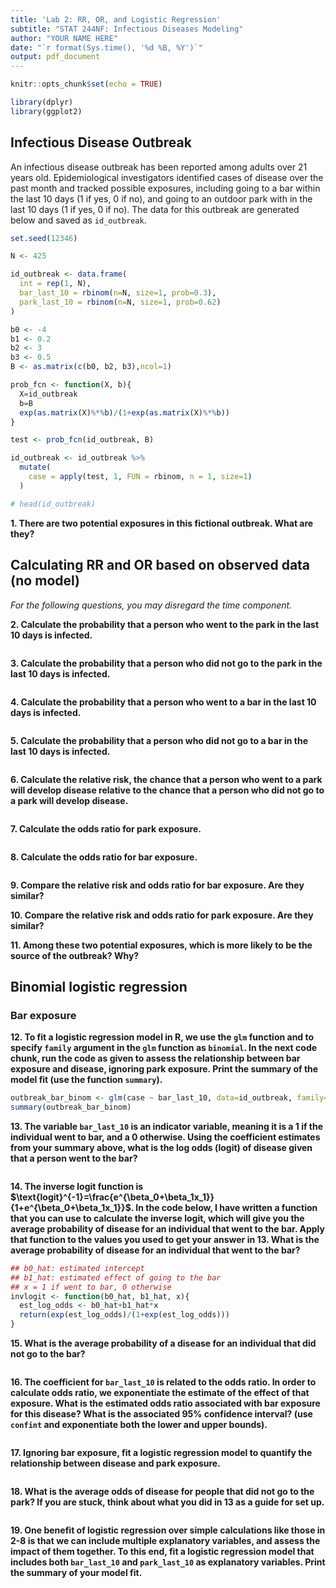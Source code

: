 ---
title: 'Lab 2: RR, OR, and Logistic Regression'
subtitle: "STAT 244NF: Infectious Diseases Modeling"
author: "YOUR NAME HERE"
date: "`r format(Sys.time(), '%d %B, %Y')`"
output: pdf_document
---

```{r setup, include=FALSE}
knitr::opts_chunk$set(echo = TRUE)

library(dplyr)
library(ggplot2)
```

## Infectious Disease Outbreak

An infectious disease outbreak has been reported among adults over 21 years old. Epidemiological investigators identified cases of disease over the past month and tracked possible exposures, including going to a bar within the last 10 days (1 if yes, 0 if no), and going to an outdoor park with in the last 10 days (1 if yes, 0 if no). The data for this outbreak are generated below and saved as `id_outbreak`. 

```{r echo=FALSE}
set.seed(12346)

N <- 425

id_outbreak <- data.frame(
  int = rep(1, N),
  bar_last_10 = rbinom(n=N, size=1, prob=0.3),
  park_last_10 = rbinom(n=N, size=1, prob=0.62)
)

b0 <- -4
b1 <- 0.2
b2 <- 3
b3 <- 0.5
B <- as.matrix(c(b0, b2, b3),ncol=1)

prob_fcn <- function(X, b){
  X=id_outbreak
  b=B
  exp(as.matrix(X)%*%b)/(1+exp(as.matrix(X)%*%b))
}

test <- prob_fcn(id_outbreak, B)

id_outbreak <- id_outbreak %>%
  mutate(
    case = apply(test, 1, FUN = rbinom, n = 1, size=1)
  )

# head(id_outbreak)
```

**1. There are two potential exposures in this fictional outbreak. What are they?**


## Calculating RR and OR based on observed data (no model)

*For the following questions, you may disregard the time component.*


**2. Calculate the probability that a person who went to the park in the last 10 days is infected.**

```{r}

```


**3. Calculate the probability that a person who did not go to the park in the last 10 days is infected.**

```{r}

```


**4. Calculate the probability that a person who went to a bar in the last 10 days is infected.**

```{r}

```


**5. Calculate the probability that a person who did not go to a bar in the last 10 days is infected.**

```{r}

```

**6. Calculate the relative risk, the chance that a person who went to a park will develop disease relative to the chance that a person who did not go to a park will develop disease.**

```{r}

```

**7. Calculate the odds ratio for park exposure.**

```{r}

```

**8. Calculate the odds ratio for bar exposure. **

```{r}

```

**9. Compare the relative risk and odds ratio for bar exposure. Are they similar?**



**10. Compare the relative risk and odds ratio for park exposure. Are they similar?**



**11. Among these two potential exposures, which is more likely to be the source of the outbreak? Why?**


## Binomial logistic regression

### Bar exposure

**12. To fit a logistic regression model in R, we use the `glm` function and to specify `family` argument in the `glm` function as `binomial`. In the next code chunk, run the code as given to assess the relationship between bar exposure and disease, ignoring park exposure. Print the summary of the model fit (use the function `summary`).**

```{r}
outbreak_bar_binom <- glm(case ~ bar_last_10, data=id_outbreak, family="binomial")
summary(outbreak_bar_binom)
```

**13. The variable `bar_last_10` is an indicator variable, meaning it is a 1 if the individual went to bar, and a 0 otherwise. Using the coefficient estimates from your summary above, what is the log odds (logit) of disease given that a person went to the bar?**

```{r}

```

**14. The inverse logit function is $\text{logit}^{-1}=\frac{e^{\beta_0+\beta_1x_1}}{1+e^{\beta_0+\beta_1x_1}}$. In the code below, I have written a function that you can use to calculate the inverse logit, which will give you the average probability of disease for an individual that went to the bar. Apply that function to the values you used to get your answer in 13. What is the average probability of disease for an individual that went to the bar?**

```{r}
## b0_hat: estimated intercept
## b1_hat: estimated effect of going to the bar
## x = 1 if went to bar, 0 otherwise
invlogit <- function(b0_hat, b1_hat, x){
  est_log_odds <- b0_hat+b1_hat*x
  return(exp(est_log_odds)/(1+exp(est_log_odds)))
}
```
**15. What is the average probability of a disease for an individual that did not go to the bar?**

```{r}

```

**16. The coefficient for `bar_last_10` is related to the odds ratio. In order to calculate odds ratio, we exponentiate the estimate of the effect of that exposure. What is the estimated odds ratio associated with bar exposure for this disease? What is the associated 95% confidence interval? (use `confint` and exponentiate both the lower and upper bounds).**

```{r}

```

**17. Ignoring bar exposure, fit a logistic regression model to quantify the relationship between disease and park exposure.**

```{r}

```

**18. What is the average odds of disease for people that did not go to the park? If you are stuck, think about what you did in 13 as a guide for set up.**

```{r}

```

**19. One benefit of logistic regression over simple calculations like those in 2-8 is that we can include multiple explanatory variables, and assess the impact of them together. To this end, fit a logistic regression model that includes both `bar_last_10` and `park_last_10` as explanatory variables. Print the summary of your model fit.**

```{r}

```

